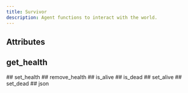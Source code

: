 ```yaml
---
title: Survivor
description: Agent functions to interact with the world.
---
```



## Attributes

<PyAttribute name="id" type="int" default="survivor_id" docString="" />

<PyAttribute name="agents_required" type="int" default="1" docString="" />


## get_health

<PyFunction docString="None">
<PyParameter name="self" type="None">
  
</PyParameter>
<PyFunctionReturn type="int">

</PyFunctionReturn>
</PyFunction>
## set_health

<PyFunction docString="None">
<PyParameter name="self" type="None">
  
</PyParameter>
<PyParameter name="health" type="int">
  
</PyParameter>
<PyFunctionReturn type="None">

</PyFunctionReturn>
</PyFunction>
## remove_health

<PyFunction docString="None">
<PyParameter name="self" type="None">
  
</PyParameter>
<PyParameter name="remove_energy" type="int">
  
</PyParameter>
<PyFunctionReturn type="None">

</PyFunctionReturn>
</PyFunction>
## is_alive

<PyFunction docString="None">
<PyParameter name="self" type="None">
  
</PyParameter>
<PyFunctionReturn type="bool">

</PyFunctionReturn>
</PyFunction>
## is_dead

<PyFunction docString="None">
<PyParameter name="self" type="None">
  
</PyParameter>
<PyFunctionReturn type="bool">

</PyFunctionReturn>
</PyFunction>
## set_alive

<PyFunction docString="None">
<PyParameter name="self" type="None">
  
</PyParameter>
<PyFunctionReturn type="None">

</PyFunctionReturn>
</PyFunction>
## set_dead

<PyFunction docString="None">
<PyParameter name="self" type="None">
  
</PyParameter>
<PyFunctionReturn type="None">

</PyFunctionReturn>
</PyFunction>
## json

<PyFunction docString="None">
<PyParameter name="self" type="None">
  
</PyParameter>
<PyFunctionReturn type="Layer">

</PyFunctionReturn>
</PyFunction>